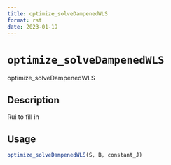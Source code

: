 ```yaml
--- 
title: optimize_solveDampenedWLS 
format: rst 
date: 2023-01-19 
--- 
```

# `optimize_solveDampenedWLS`

optimize_solveDampenedWLS


## Description

Rui to fill in


## Usage

```r
optimize_solveDampenedWLS(S, B, constant_J)
```


